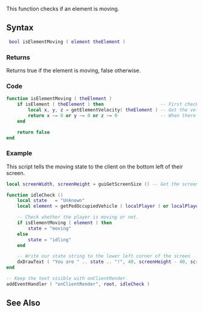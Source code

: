 {{Useful Function}}
<lowercasetitle/>


This function checks if an element is moving.

==Syntax==
<syntaxhighlight lang="lua"> bool isElementMoving ( element theElement ) </syntaxhighlight>

===Returns===
Returns true if the element is moving, false otherwise.

===Code===
<syntaxhighlight lang="lua">function isElementMoving ( theElement )
    if isElement ( theElement ) then                     -- First check if the given argument is an element
        local x, y, z = getElementVelocity( theElement ) -- Get the velocity of the element given as argument
        return x ~= 0 or y ~= 0 or z ~= 0                -- When there is a movement on X, Y or Z return true because our element is moving
    end

    return false
end</syntaxhighlight>

===Example===
<section name="Client" class="client" show="true">
This script tells the moving state to the client on the bottom left of their screen.
<syntaxhighlight lang="lua">
local screenWidth, screenHeight = guiGetScreenSize () -- Get the screen resolution (width and height)

function idleCheck ()
    local state   = "Unknown"
    local element = getPedOccupiedVehicle ( localPlayer ) or localPlayer

    -- Check whether the player is moving or not.
    if isElementMoving ( element ) then
        state = "moving"
    else
        state = "idling"
    end

    -- Write our state string to the lower left corner of the screen
    dxDrawText ( "You are " .. state .. "!", 40, screenHeight - 40, screenWidth, screenHeight, tocolor ( 255, 255, 255, 255 ), 1, "default" )
end

-- Keep the text visible with onClientRender.
addEventHandler ( "onClientRender", root, idleCheck )
</syntaxhighlight>
</section>

==See Also==
{{Useful_Functions}}
